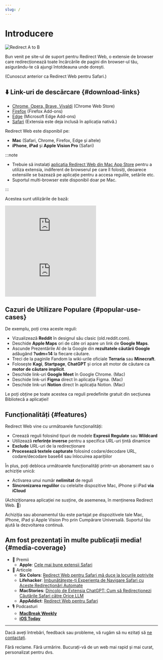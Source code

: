 ```yaml
---
slug: /
---
```



# Introducere

<div style={{display: "flex", flexDirection: "column", alignItems: "flex-start", marginBottom: "25px"}}>
  <img src="./img/redirect-a-to-b.png" style={{display: "block", minWidth: "360px", maxWidth: "500px", width: "100%", height: "auto", marginBottom: "25px"}} alt="Redirect A to B" />
  <ExtensionStoreLinks />
</div>

Bun venit pe site-ul de suport pentru Redirect Web, o extensie de browser care redirecționează toate încărcările de pagini din browser-ul tău, asigurându-te că ajungi întotdeauna unde dorești.

(Cunoscut anterior ca Redirect Web pentru Safari.)

## ⬇️ Link-uri de descărcare {#download-links}

- [Chrome, Opera, Brave, Vivaldi](https://chromewebstore.google.com/detail/ffglckbhfbfmdkefdmjbhpnffkcmlhdh) (Chrome Web Store)
- [Firefox](https://addons.mozilla.org/firefox/addon/redirect-web/) (Firefox Add-ons)
- [Edge](https://microsoftedge.microsoft.com/addons/detail/hmfkakfdccgdpgemaicfgngnmflefpga) (Microsoft Edge Add-ons)
- [Safari](https://apps.apple.com/app/id1571283503) (Extensia este deja inclusă în aplicația nativă.)

Redirect Web este disponibil pe:

- **Mac** (Safari, Chrome, Firefox, Edge și altele)
- **iPhone**, **iPad** și **Apple Vision Pro** (Safari)

:::note

- Trebuie să instalați [aplicația Redirect Web din Mac App Store](https://apps.apple.com/app/id1571283503) pentru a utiliza extensia, indiferent de browserul pe care îl folosiți, deoarece extensiile se bazează pe aplicație pentru a accesa regulile, setările etc.
- Suportul multi-browser este disponibil doar pe Mac.

:::

Acestea sunt utilizările de bază:

<iframe style={{width:"100%", aspectRatio:"9/16", height:"auto", maxHeight:"60vh", maxWidth:"35vh"}} src="https://www.youtube.com/embed/NaQ5X-v-qJU" title="iOS Demo Video (YouTube)" frameborder="0" allow="accelerometer; autoplay; clipboard-write; encrypted-media; gyroscope; picture-in-picture; web-share" allowfullscreen></iframe>

<iframe style={{width:"100%", aspectRatio:"17/9", height:"auto", maxHeight:"100vh"}} src="https://www.youtube.com/embed/5eU89Gu73SQ" title="macOS Demo Video (YouTube)" frameborder="0" allow="accelerometer; autoplay; clipboard-write; encrypted-media; gyroscope; picture-in-picture; web-share" allowfullscreen></iframe>

## Cazuri de Utilizare Populare {#popular-use-cases}

De exemplu, poți crea aceste reguli:

- Vizualizează **Reddit** în designul său clasic (old.reddit.com).
- Deschide **Apple Maps** ori de câte ori apare un link de **Google Maps**.
- Ascunde Prezentările AI de la Google din **rezultatele căutării Google** adăugând **?udm=14** la fiecare căutare.
- Treci de la paginile Fandom la wiki-urile oficiale **Terraria** sau **Minecraft**.
- Folosește **Kagi**, **Startpage**, **ChatGPT** și orice alt motor de căutare ca **motor de căutare implicit**.
- Deschide link-uri **Google Meet** în Google Chrome. (Mac)
- Deschide link-uri **Figma** direct în aplicația Figma. (Mac)
- Deschide link-uri **Notion** direct în aplicația Notion. (Mac)

Le poți obține pe toate acestea ca reguli predefinite gratuit din secțiunea Bibliotecă a aplicației!

## Funcționalități {#features}

Redirect Web vine cu următoarele funcționalități:

- Creează reguli folosind tipuri de modele **Expresii Regulate** sau **Wildcard**
- Utilizează **referințe inverse** pentru a specifica URL-uri țintă dinamice
- **Exclude** URL-uri de la redirecționare
- **Procesează textele capturate** folosind codare/decodare URL, codare/decodare base64 sau înlocuirea aparițiilor

În plus, poți debloca următoarele funcționalități printr-un abonament sau o achiziție unică:

- Activarea unui număr **nelimitat** de reguli
- **Sincronizarea regulilor** cu celelalte dispozitive Mac, iPhone și iPad **via iCloud**

(Achiziționarea aplicației ne susține, de asemenea, în menținerea Redirect Web. 🙏)

Achiziția sau abonamentul tău este partajat pe dispozitivele tale Mac, iPhone, iPad și Apple Vision Pro prin Cumpărare Universală. Suportul tău ajută la dezvoltarea continuă.

## Am fost prezentați în multe publicații media! {#media-coverage}

* 🏅 Premii
    * **Apple**: [Cele mai bune extensii Safari](https://apps.apple.com/us/story/id1377753262)
* 📰 Articole
    * **Six Colors**: [Redirect Web pentru Safari mă duce la locurile potrivite](https://sixcolors.com/post/2022/11/redirect-web-for-safari-takes-me-to-the-right-places/)
    * **Lifehacker**: [Îmbunătățește-ți Experiența de Navigare Safari cu Aceste Redirecționări Automate](https://lifehacker.com/improve-your-safari-browsing-experience-with-these-auto-1849812013)
    * **MacStories**: [Dincolo de Extensia ChatGPT: Cum să Redirecționezi Căutările Safari către Orice LLM](https://www.macstories.net/tutorials/beyond-chatgpts-extension-how-to-redirect-safari-searches-to-any-llm/)
    * **AppAddict**: [Redirect Web pentru Safari](https://appaddict.app/post/redirect-web-for-safari)
* 🎙️ Podcasturi
    * [**MacBreak Weekly**](https://youtu.be/I251K3L2s88?t=7427)
    * [**iOS Today**](https://youtu.be/cWkwH84b6M4?t=636)

---

Dacă aveți întrebări, feedback sau probleme, vă rugăm să nu ezitați să [ne contactați](contact-us).

Fără reclame. Fără urmărire. Bucurați-vă de un web mai rapid și mai curat, personalizat pentru dvs.